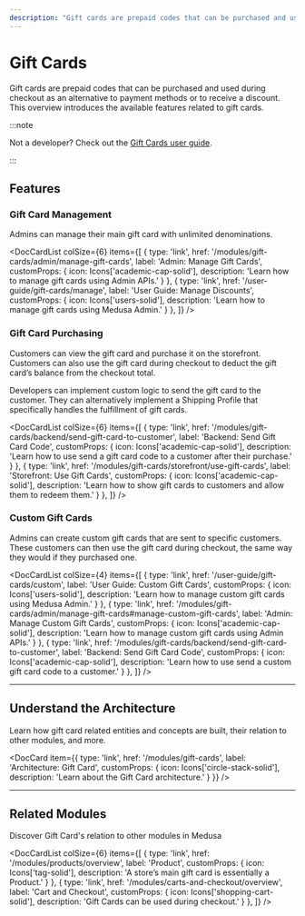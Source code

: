 ---
description: "Gift cards are prepaid codes that can be purchased and used during checkout as an alternative to payment methods or to receive a discount. Learn about the available features and guides."
---


# Gift Cards

Gift cards are prepaid codes that can be purchased and used during checkout as an alternative to payment methods or to receive a discount. This overview introduces the available features related to gift cards.

:::note

Not a developer? Check out the [Gift Cards user guide](../../user-guide/gift-cards/index.md).

:::

## Features

### Gift Card Management

Admins can manage their main gift card with unlimited denominations.

<DocCardList colSize={6} items={[
  {
    type: 'link',
    href: '/modules/gift-cards/admin/manage-gift-cards',
    label: 'Admin: Manage Gift Cards',
    customProps: {
      icon: Icons['academic-cap-solid'],
      description: 'Learn how to manage gift cards using Admin APIs.'
    }
  },
  {
    type: 'link',
    href: '/user-guide/gift-cards/manage',
    label: 'User Guide: Manage Discounts',
    customProps: {
      icon: Icons['users-solid'],
      description: 'Learn how to manage gift cards using Medusa Admin.'
    }
  },
]} />

### Gift Card Purchasing

Customers can view the gift card and purchase it on the storefront. Customers can also use the gift card during checkout to deduct the gift card’s balance from the checkout total.

Developers can implement custom logic to send the gift card to the customer. They can alternatively implement a Shipping Profile that specifically handles the fulfillment of gift cards.

<DocCardList colSize={6} items={[
  {
    type: 'link',
    href: '/modules/gift-cards/backend/send-gift-card-to-customer',
    label: 'Backend: Send Gift Card Code',
    customProps: {
      icon: Icons['academic-cap-solid'],
      description: 'Learn how to use send a gift card code to a customer after their purchase.'
    }
  },
  {
    type: 'link',
    href: '/modules/gift-cards/storefront/use-gift-cards',
    label: 'Storefront: Use Gift Cards',
    customProps: {
      icon: Icons['academic-cap-solid'],
      description: 'Learn how to show gift cards to customers and allow them to redeem them.'
    }
  },
]} />

### Custom Gift Cards

Admins can create custom gift cards that are sent to specific customers. These customers can then use the gift card during checkout, the same way they would if they purchased one.

<DocCardList colSize={4} items={[
  {
    type: 'link',
    href: '/user-guide/gift-cards/custom',
    label: 'User Guide: Custom Gift Cards',
    customProps: {
      icon: Icons['users-solid'],
      description: 'Learn how to manage custom gift cards using Medusa Admin.'
    }
  },
  {
    type: 'link',
    href: '/modules/gift-cards/admin/manage-gift-cards#manage-custom-gift-cards',
    label: 'Admin: Manage Custom Gift Cards',
    customProps: {
      icon: Icons['academic-cap-solid'],
      description: 'Learn how to manage custom gift cards using Admin APIs.'
    }
  },
  {
    type: 'link',
    href: '/modules/gift-cards/backend/send-gift-card-to-customer',
    label: 'Backend: Send Gift Card Code',
    customProps: {
      icon: Icons['academic-cap-solid'],
      description: 'Learn how to use send a custom gift card code to a customer.'
    }
  },
]} />

---

## Understand the Architecture

Learn how gift card related entities and concepts are built, their relation to other modules, and more.

<DocCard item={{
    type: 'link',
    href: '/modules/gift-cards',
    label: 'Architecture: Gift Card',
    customProps: {
      icon: Icons['circle-stack-solid'],
      description: 'Learn about the Gift Card architecture.'
    }
  }}
/>

---

## Related Modules

Discover Gift Card's relation to other modules in Medusa

<DocCardList colSize={6} items={[
  {
    type: 'link',
    href: '/modules/products/overview',
    label: 'Product',
    customProps: {
      icon: Icons['tag-solid'],
      description: 'A store’s main gift card is essentially a Product.'
    }
  },
  {
    type: 'link',
    href: '/modules/carts-and-checkout/overview',
    label: 'Cart and Checkout',
    customProps: {
      icon: Icons['shopping-cart-solid'],
      description: 'Gift Cards can be used during checkout.'
    }
  },
]} />